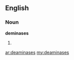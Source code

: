==English==

===Noun===
'''deminases'''

# {{plural of|[[deaminase]]}}

[[ar:deaminases]]
[[my:deaminases]]